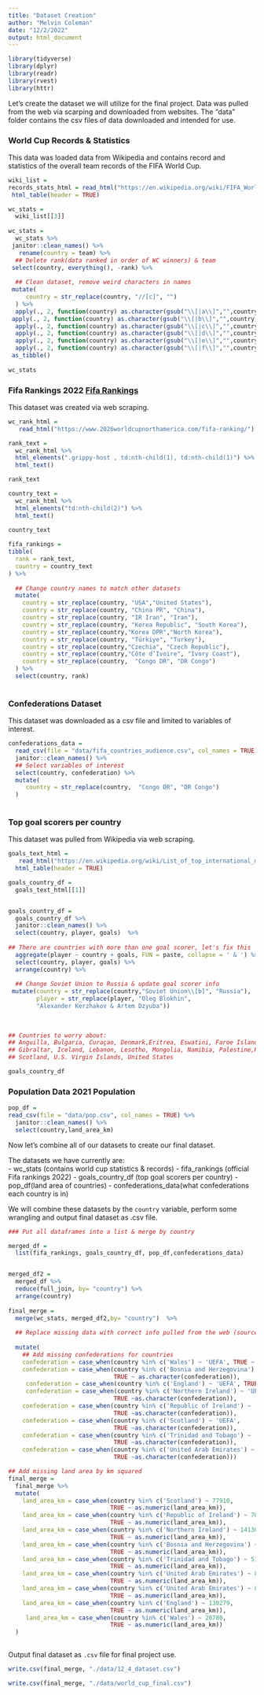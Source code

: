 ```yaml
---
title: "Dataset Creation"
author: "Melvin Coleman"
date: "12/2/2022"
output: html_document
---
```


```r
library(tidyverse)
library(dplyr)
library(readr)
library(rvest)
library(httr)

```

Let's create the dataset we will utilize for the final project. Data was pulled 
from the web via scarping and downloaded from websites. The "data" folder 
contains the csv files of data downloaded and intended for use. 

### World Cup Records & Statistics 
This data was loaded data from Wikipedia and contains record and statistics of
the overall team records of the FIFA World Cup.

```r
wiki_list =
records_stats_html = read_html("https://en.wikipedia.org/wiki/FIFA_World_Cup_records_and_statistics") %>% 
 html_table(header = TRUE)

wc_stats =
  wiki_list[[3]]
  
wc_stats = 
  wc_stats %>% 
 janitor::clean_names() %>%
   rename(country = team) %>% 
  ## Delete rank(data ranked in order of WC winners) & team
 select(country, everything(), -rank) %>% 
  
  ## Clean dataset, remove weird characters in names 
 mutate(
     country = str_replace(country, "//[c]", "")
  ) %>%
  apply(., 2, function(country) as.character(gsub("\\[|a\\]","",country))) %>%
 apply(., 2, function(country) as.character(gsub("\\[|b\\]","",country))) %>%
  apply(., 2, function(country) as.character(gsub("\\[|c\\]","",country))) %>%
  apply(., 2, function(country) as.character(gsub("\\[|d\\]","",country))) %>%
  apply(., 2, function(country) as.character(gsub("\\[|e\\]","",country))) %>%
  apply(., 2, function(country) as.character(gsub("\\[|f\\]","",country))) %>%
 as_tibble()
  
wc_stats
```


### Fifa Rankings 2022 [Fifa Rankings](https://www.2026worldcupnorthamerica.com/fifa-ranking/)

This dataset was created via web scraping. 
```r
wc_rank_html =
   read_html("https://www.2026worldcupnorthamerica.com/fifa-ranking/") 

rank_text = 
  wc_rank_html %>% 
  html_elements(".grippy-host , td:nth-child(1), td:nth-child(1)") %>% 
  html_text() 

rank_text

country_text =
  wc_rank_html %>% 
  html_elements("td:nth-child(2)") %>% 
  html_text() 
  
country_text

fifa_rankings = 
tibble(
  rank = rank_text,
  country = country_text
) %>% 
  
  ## Change country names to match other datasets
  mutate(
    country = str_replace(country, "USA","United States"),
    country = str_replace(country, "China PR", "China"),
    country = str_replace(country, "IR Iran", "Iran"),
    country = str_replace(country, "Korea Republic", "South Korea"),
    country = str_replace(country,"Korea DPR","North Korea"),
    country = str_replace(country, "Türkiye", "Turkey"),
    country = str_replace(country,"Czechia", "Czech Republic"),
    country = str_replace(country,"Côte d’Ivoire", "Ivory Coast"),
    country = str_replace(country,  "Congo DR", "DR Congo")
  ) %>% 
  select(country, rank)
  
```

### Confederations Dataset

This dataset was downloaded as a csv file and limited to variables of interest.

```r
confederations_data = 
  read_csv(file = "data/fifa_countries_audience.csv", col_names = TRUE) %>% 
  janitor::clean_names() %>% 
  ## Select variables of interest 
  select(country, confederation) %>% 
  mutate(
     country = str_replace(country,  "Congo DR", "DR Congo")
  )
  

```

### Top goal scorers per country 

This dataset was pulled from Wikipedia via web scraping. 
```r
goals_text_html =
   read_html("https://en.wikipedia.org/wiki/List_of_top_international_men%27s_football_goal_scorers_by_country")  %>% 
  html_table(header = TRUE)

goals_country_df = 
  goals_text_html[[1]]


goals_country_df =
  goals_country_df %>% 
  janitor::clean_names() %>% 
  select(country, player, goals)  %>% 
  
## There are countries with more than one goal scorer, let's fix this
  aggregate(player ~ country + goals, FUN = paste, collapse = ' & ') %>% 
  select(country, player, goals) %>% 
  arrange(country) %>% 
  
  ## Change Soviet Union to Russia & update goal scorer info
 mutate(country = str_replace(country,"Soviet Union\\[b]", "Russia"), 
        player = str_replace(player, "Oleg Blokhin", 
        "Alexander Kerzhakov & Artem Dzyuba"))
  
  
  
## Countries to worry about:
## Anguilla, Bulgaria, Curaçao, Denmark,Eritrea, Eswatini, Faroe Islands, France,
## Gibraltar, Iceland, Lebanon, Lesotho, Mongolia, Namibia, Palestine,Romania,
## Scotland, U.S. Virgin Islands, United States

goals_country_df
```

### Population Data 2021 Population 

```r
pop_df = 
read_csv(file = "data/pop.csv", col_names = TRUE) %>% 
  janitor::clean_names() %>% 
  select(country,land_area_km)
```

Now let's combine all of our datasets to create our final dataset. 

The datasets we have currently are: <br> 
- wc_stats (contains world cup statistics & records)
- fifa_rankings (official Fifa rankings 2022)
- goals_country_df (top goal scorers per country)
- pop_df(land area of countries)
- confederations_data(what confederations each country is in)

We will combine these datasets by the `country` variable, perform some wrangling 
and output final dataset as .csv file. 

```r
### Put all dataframes into a list & merge by country

merged_df = 
  list(fifa_rankings, goals_country_df, pop_df,confederations_data) 


merged_df2 =
  merged_df %>%
  reduce(full_join, by= "country") %>% 
  arrange(country)
 
final_merge = 
  merge(wc_stats, merged_df2,by= "country")  %>% 
  
  ## Replace missing data with correct info pulled from the web (sources listed below)
  
  mutate(
    ## Add missing confederations for countries 
    confederation = case_when(country %in% c('Wales') ~ 'UEFA', TRUE ~ as.character(confederation)),
    confederation = case_when(country %in% c('Bosnia and Herzegovina') ~ 'UEFA', 
                              TRUE ~ as.character(confederation)),
     confederation = case_when(country %in% c('England') ~ 'UEFA', TRUE ~ as.character(confederation)),
     confederation = case_when(country %in% c('Northern Ireland') ~ 'UEFA',
                              TRUE ~as.character(confederation)),
    confederation = case_when(country %in% c('Republic of Ireland') ~ 'UEFA',
                              TRUE ~as.character(confederation)),
    confederation = case_when(country %in% c('Scotland') ~ 'UEFA',
                              TRUE ~as.character(confederation)),
    confederation = case_when(country %in% c('Trinidad and Tobago') ~ 'CONCACAF',
                              TRUE ~as.character(confederation)),
    confederation = case_when(country %in% c('United Arab Emirates') ~ 'AFC',
                              TRUE ~as.character(confederation)))
```

```r

## Add missing land area by km squared
final_merge = 
  final_merge %>%
  mutate(
    land_area_km = case_when(country %in% c('Scotland') ~ 77910,
                             TRUE ~ as.numeric(land_area_km)),
    land_area_km = case_when(country %in% c('Republic of Ireland') ~ 70273,
                             TRUE ~ as.numeric(land_area_km)),
    land_area_km = case_when(country %in% c('Northern Ireland') ~ 14130,
                             TRUE ~ as.numeric(land_area_km)),
    land_area_km = case_when(country %in% c('Bosnia and Herzegovina') ~ 51209,
                             TRUE ~ as.numeric(land_area_km)),
    land_area_km = case_when(country %in% c('Trinidad and Tobago') ~ 5128,
                             TRUE ~ as.numeric(land_area_km)),
    land_area_km = case_when(country %in% c('United Arab Emirates') ~ 83600,
                             TRUE ~ as.numeric(land_area_km)), 
    land_area_km = case_when(country %in% c('United Arab Emirates') ~ 83600,
                             TRUE ~ as.numeric(land_area_km)), 
    land_area_km = case_when(country %in% c('England') ~ 130279,
                             TRUE ~ as.numeric(land_area_km)), 
     land_area_km = case_when(country %in% c('Wales') ~ 20780,
                             TRUE ~ as.numeric(land_area_km))
  )
  
```

Output final dataset as `.csv` file for final project use. 

```r
write.csv(final_merge, "./data/12_4_dataset.csv")
```

```r
write.csv(final_merge, "./data/world_cup_final.csv")
```

